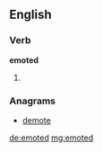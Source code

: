 ==English==

===Verb===
'''emoted'''

# {{past of|emote}}

===Anagrams===
* [[demote#English|demote]]

[[de:emoted]]
[[mg:emoted]]